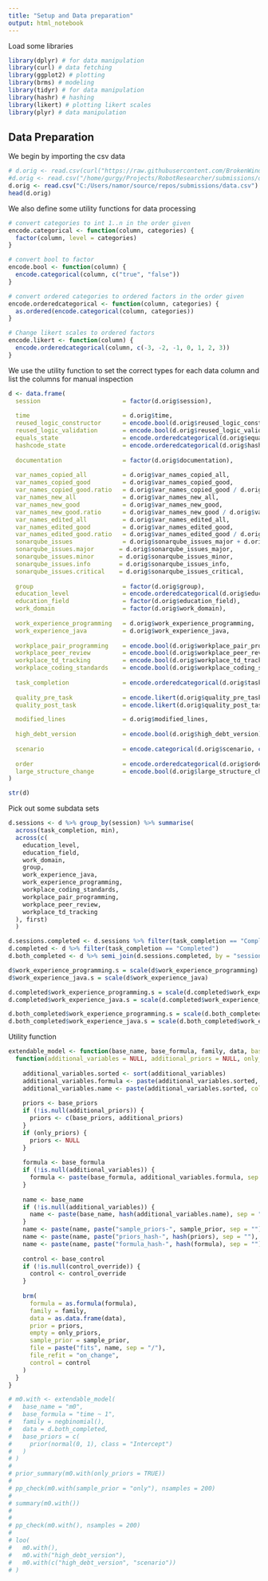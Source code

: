 ```yaml
---
title: "Setup and Data preparation"
output: html_notebook
---
```

Load some libraries

```r
library(dplyr) # for data manipulation
library(curl) # data fetching
library(ggplot2) # plotting
library(brms) # modeling
library(tidyr) # for data manipulation
library(hashr) # hashing
library(likert) # plotting likert scales
library(plyr) # data manipulation
```

## Data Preparation
We begin by importing the csv data

```r
# d.orig <- read.csv(curl("https://raw.githubusercontent.com/BrokenWindowsInvestigation/Submissions/master/data.csv?token=AB26LHN6X2UD5NOF3RBOKI3AMGIJS"))
#d.orig <- read.csv("/home/gurgy/Projects/RobotResearcher/submissions/data.csv")
d.orig <- read.csv("C:/Users/namor/source/repos/submissions/data.csv")
head(d.orig)
```

We also define some utility functions for data processing

```r
# convert categories to int 1..n in the order given
encode.categorical <- function(column, categories) {
  factor(column, level = categories)
}

# convert bool to factor
encode.bool <- function(column) {
  encode.categorical(column, c("true", "false"))
}

# convert ordered categories to ordered factors in the order given
encode.orderedcategorical <- function(column, categories) {
  as.ordered(encode.categorical(column, categories))
}

# Change likert scales to ordered factors
encode.likert <- function(column) {
  encode.orderedcategorical(column, c(-3, -2, -1, 0, 1, 2, 3))
}
```

We use the utility function to set the correct types for each data column and list the columns for manual inspection

```r
d <- data.frame(
  session                       = factor(d.orig$session), 
  
  time                          = d.orig$time,
  reused_logic_constructor      = encode.bool(d.orig$reused_logic_constructor),
  reused_logic_validation       = encode.bool(d.orig$reused_logic_validation),
  equals_state                  = encode.orderedcategorical(d.orig$equals_state, c("Not implemented", "Duplicated", "Good")),
  hashcode_state                = encode.orderedcategorical(d.orig$hashcode_state, c("Not implemented", "Duplicated", "Good")),
  
  documentation                 = factor(d.orig$documentation),
  
  var_names_copied_all          = d.orig$var_names_copied_all,
  var_names_copied_good         = d.orig$var_names_copied_good,
  var_names_copied_good.ratio   = d.orig$var_names_copied_good / d.orig$var_names_copied_all,
  var_names_new_all             = d.orig$var_names_new_all,
  var_names_new_good            = d.orig$var_names_new_good,
  var_names_new_good.ratio      = d.orig$var_names_new_good / d.orig$var_names_new_all,
  var_names_edited_all          = d.orig$var_names_edited_all,
  var_names_edited_good         = d.orig$var_names_edited_good,
  var_names_edited_good.ratio   = d.orig$var_names_edited_good / d.orig$var_names_edited_all,
  sonarqube_issues              = d.orig$sonarqube_issues_major + d.orig$sonarqube_issues_minor + d.orig$sonarqube_issues_info + d.orig$sonarqube_issues_critical,
  sonarqube_issues.major       = d.orig$sonarqube_issues_major,
  sonarqube_issues.minor       = d.orig$sonarqube_issues_minor,
  sonarqube_issues.info        = d.orig$sonarqube_issues_info,
  sonarqube_issues.critical    = d.orig$sonarqube_issues_critical,
  
  group                         = factor(d.orig$group),
  education_level               = encode.orderedcategorical(d.orig$education_level, c("None", "Some bachelor studies", "Bachelor degree", "Some master studies", "Master degree", "Some Ph.D. studies", "Ph. D.")),
  education_field               = factor(d.orig$education_field),
  work_domain                   = factor(d.orig$work_domain),
  
  work_experience_programming   = d.orig$work_experience_programming,
  work_experience_java          = d.orig$work_experience_java,
  
  workplace_pair_programming    = encode.bool(d.orig$workplace_pair_programming),
  workplace_peer_review         = encode.bool(d.orig$workplace_peer_review),
  workplace_td_tracking         = encode.bool(d.orig$workplace_td_tracking),
  workplace_coding_standards    = encode.bool(d.orig$workplace_coding_standards),
  
  task_completion               = encode.orderedcategorical(d.orig$task_completion, c("Not submitted", "Does not compile", "Invalid solution", "Completed")),
  
  quality_pre_task              = encode.likert(d.orig$quality_pre_task),
  quality_post_task             = encode.likert(d.orig$quality_post_task),

  modified_lines                = d.orig$modified_lines,
  
  high_debt_version             = encode.bool(d.orig$high_debt_version),
  
  scenario                      = encode.categorical(d.orig$scenario, c("booking", "tickets")),
  
  order                         = encode.orderedcategorical(d.orig$order, c(0, 1)),
  large_structure_change        = encode.bool(d.orig$large_structure_change)
)

str(d)
```

Pick out some subdata sets
```r
d.sessions <- d %>% group_by(session) %>% summarise(
  across(task_completion, min),
  across(c(
    education_level, 
    education_field, 
    work_domain, 
    group,
    work_experience_java, 
    work_experience_programming, 
    workplace_coding_standards, 
    workplace_pair_programming, 
    workplace_peer_review, 
    workplace_td_tracking
  ), first)
  ) 

d.sessions.completed <- d.sessions %>% filter(task_completion == "Completed")
d.completed <- d %>% filter(task_completion == "Completed")
d.both_completed <- d %>% semi_join(d.sessions.completed, by = "session")

d$work_experience_programming.s = scale(d$work_experience_programming)
d$work_experience_java.s = scale(d$work_experience_java)

d.completed$work_experience_programming.s = scale(d.completed$work_experience_programming)
d.completed$work_experience_java.s = scale(d.completed$work_experience_java)

d.both_completed$work_experience_programming.s = scale(d.both_completed$work_experience_programming)
d.both_completed$work_experience_java.s = scale(d.both_completed$work_experience_java)
```


Utility function
```r

extendable_model <- function(base_name, base_formula, family, data, base_priors = NULL, base_control = NULL) {
  function(additional_variables = NULL, additional_priors = NULL, only_priors = FALSE, sample_prior = "no", control_override = NULL) {
    
    additional_variables.sorted <- sort(additional_variables)
    additional_variables.formula <- paste(additional_variables.sorted, collapse = " + ")
    additional_variables.name <- paste(additional_variables.sorted, collapse = ".")
    
    priors <- base_priors
    if (!is.null(additional_priors)) {
      priors <- c(base_priors, additional_priors)
    }
    if (only_priors) {
      priors <- NULL
    }
    
    formula <- base_formula
    if (!is.null(additional_variables)) {
      formula <- paste(base_formula, additional_variables.formula, sep = " + ")
    }
    
    name <- base_name
    if (!is.null(additional_variables)) {
      name <- paste(base_name, hash(additional_variables.name), sep = ".")
    }
    name <- paste(name, paste("sample_priors-", sample_prior, sep = ""), sep = ".")
    name <- paste(name, paste("priors_hash-", hash(priors), sep = ""), sep = ".")
    name <- paste(name, paste("formula_hash-", hash(formula), sep = ""), sep = ".")
    
    control <- base_control
    if (!is.null(control_override)) {
      control <- control_override
    }
    
    brm(
      formula = as.formula(formula),
      family = family,
      data = as.data.frame(data),
      prior = priors,
      empty = only_priors,
      sample_prior = sample_prior,
      file = paste("fits", name, sep = "/"),
      file_refit = "on_change",
      control = control
    )
  }
}

# m0.with <- extendable_model(
#   base_name = "m0", 
#   base_formula = "time ~ 1",
#   family = negbinomial(), 
#   data = d.both_completed, 
#   base_priors = c(
#     prior(normal(0, 1), class = "Intercept")
#   )
# )
# 
# prior_summary(m0.with(only_priors = TRUE))
# 
# pp_check(m0.with(sample_prior = "only"), nsamples = 200)
# 
# summary(m0.with())
# 
# 
# pp_check(m0.with(), nsamples = 200)
# 
# loo(
#   m0.with(),
#   m0.with("high_debt_version"),
#   m0.with(c("high_debt_version", "scenario"))
# )

```

